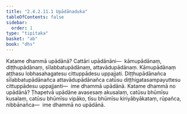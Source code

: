 ```yaml
---
title: "2.4.2.11.1 Upādānaduka"
tableOfContents: false
sidebar:
  order: 1
type: "tipitaka"
basket: "ab"
book: "dhs"
---
```



<DynamicBreadcrumb />

<Division number="1553" book="dhs">

<Paragraph number="2264" book="dhs">
Katame dhammā upādānā? Cattāri upādānāni—  kāmupādānaṃ, diṭṭhupādānaṃ, sīlabbatupādānaṃ, attavādupādānaṃ. Kāmupādānaṃ aṭṭhasu lobhasahagatesu cittuppādesu uppajjati. Diṭṭhupādānañca sīlabbatupādānañca attavādupādānañca catūsu diṭṭhigatasampayuttesu cittuppādesu uppajjanti—  ime dhammā upādānā.
</Paragraph>

</Division>
<Division number="1554" book="dhs">

<Paragraph number="2265" book="dhs">
Katame dhammā no upādānā? Ṭhapetvā upādāne avasesaṃ akusalaṃ, catūsu bhūmīsu kusalaṃ, catūsu bhūmīsu vipāko, tīsu bhūmīsu kiriyābyākataṃ, rūpañca, nibbānañca—  ime dhammā no upādānā.
</Paragraph>
</Division>